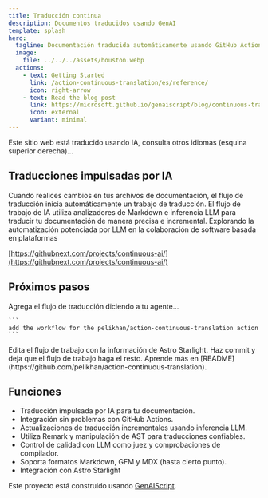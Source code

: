 ```yaml
---
title: Traducción continua
description: Documentos traducidos usando GenAI
template: splash
hero:
  tagline: Documentación traducida automáticamente usando GitHub Actions y modelos
  image:
    file: ../../../assets/houston.webp
  actions:
    - text: Getting Started
      link: /action-continuous-translation/es/reference/
      icon: right-arrow
    - text: Read the blog post
      link: https://microsoft.github.io/genaiscript/blog/continuous-translations/
      icon: external
      variant: minimal
---
```



Este sitio web está traducido usando IA, consulta otros idiomas (esquina superior derecha)...

## Traducciones impulsadas por IA

<CardGrid>
  <Card title="Acciones de GitHub" icon="github">
    Cuando realices cambios en tus archivos de documentación, el flujo de traducción inicia automáticamente un trabajo de traducción.
  </Card>

  <Card title="Modelos de GitHub" icon="seti:markdown">
    El flujo de trabajo de IA utiliza analizadores de Markdown e inferencia LLM para traducir tu documentación de manera precisa e incremental.
  </Card>
</CardGrid>

<Card title="IA continua" icon="rocket">
  Explorando la automatización potenciada por LLM en la colaboración de software basada en plataformas

[https://githubnext.com/projects/continuous-ai/](https://githubnext.com/projects/continuous-ai/)

</Card>

## Próximos pasos

<CardGrid stagger>
  <Card title="Agrega el flujo de trabajo" icon="pencil">
    Agrega el flujo de traducción diciendo a tu agente...

    ```
    add the workflow for the pelikhan/action-continuous-translation action
    ```

  </Card>

<Card title="Configura tu sitio" icon="setting">
  Edita el flujo de trabajo con la información de Astro Starlight.
</Card>

<Card title="¡Traduce!" icon="add-document">
  Haz commit y deja que el flujo de trabajo haga el resto.
</Card>

  <Card title="Lee la documentación" icon="open-book">
    Aprende más en
    [README](https://github.com/pelikhan/action-continuous-translation).
  </Card>
</CardGrid>

## Funciones

- Traducción impulsada por IA para tu documentación.
- Integración sin problemas con GitHub Actions.
- Actualizaciones de traducción incrementales usando inferencia LLM.
- Utiliza Remark y manipulación de AST para traducciones confiables.
- Control de calidad con LLM como juez y comprobaciones de compilador.
- Soporta formatos Markdown, GFM y MDX (hasta cierto punto).
- Integración con Astro Starlight

Este proyecto está construido usando [GenAIScript](https://microsoft.github.io/genaiscript).
